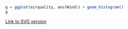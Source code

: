 ```r
g = ggplot(airquality, aes(Wind)) + geom_histogram()
g
```
\Blind{
```r
BrailleR::VI(g)
```
}
[Link to SVG version](../SVGs/SimpleGraphsGGPlotHistWind-1.html)  
 

